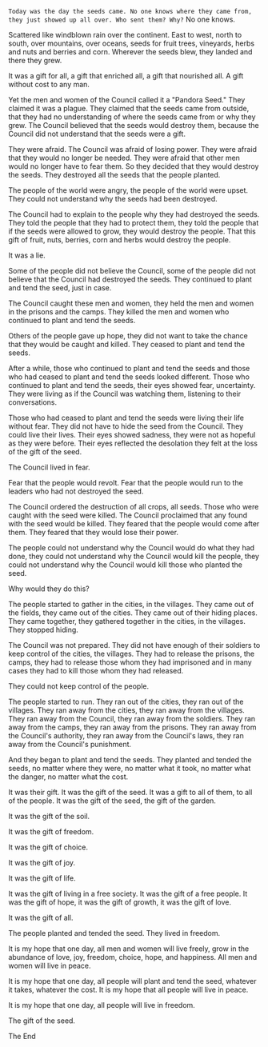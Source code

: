 
<div className={styles["Welcome"]}>

`Today was the day the seeds came. No one knows where they came from, they just showed up all over. Who sent them? Why?` No one knows.



Scattered like windblown rain over the continent. East to west, north to south, over mountains, over oceans, seeds for fruit trees, vineyards, herbs and nuts and berries and corn. Wherever the seeds blew, they landed and there they grew.



It was a gift for all, a gift that enriched all, a gift that nourished all. A gift without cost to any man.



Yet the men and women of the Council called it a "Pandora Seed." They claimed it was a plague. They claimed that the seeds came from outside, that they had no understanding of where the seeds came from or why they grew. The Council believed that the seeds would destroy them, because the Council did not understand that the seeds were a gift.



They were afraid. The Council was afraid of losing power. They were afraid that they would no longer be needed. They were afraid that other men would no longer have to fear them. So they decided that they would destroy the seeds. They destroyed all the seeds that the people planted.



The people of the world were angry, the people of the world were upset. They could not understand why the seeds had been destroyed.



The Council had to explain to the people why they had destroyed the seeds. They told the people that they had to protect them, they told the people that if the seeds were allowed to grow, they would destroy the people. That this gift of fruit, nuts, berries, corn and herbs would destroy the people.



It was a lie.



Some of the people did not believe the Council, some of the people did not believe that the Council had destroyed the seeds. They continued to plant and tend the seed, just in case.



The Council caught these men and women, they held the men and women in the prisons and the camps. They killed the men and women who continued to plant and tend the seeds.



Others of the people gave up hope, they did not want to take the chance that they would be caught and killed. They ceased to plant and tend the seeds.



After a while, those who continued to plant and tend the seeds and those who had ceased to plant and tend the seeds looked different. Those who continued to plant and tend the seeds, their eyes showed fear, uncertainty. They were living as if the Council was watching them, listening to their conversations.



Those who had ceased to plant and tend the seeds were living their life without fear. They did not have to hide the seed from the Council. They could live their lives. Their eyes showed sadness, they were not as hopeful as they were before. Their eyes reflected the desolation they felt at the loss of the gift of the seed.



The Council lived in fear.



Fear that the people would revolt. Fear that the people would run to the leaders who had not destroyed the seed.



The Council ordered the destruction of all crops, all seeds. Those who were caught with the seed were killed. The Council proclaimed that any found with the seed would be killed. They feared that the people would come after them. They feared that they would lose their power.



The people could not understand why the Council would do what they had done, they could not understand why the Council would kill the people, they could not understand why the Council would kill those who planted the seed.



Why would they do this?



The people started to gather in the cities, in the villages. They came out of the fields, they came out of the cities. They came out of their hiding places. They came together, they gathered together in the cities, in the villages. They stopped hiding.



The Council was not prepared. They did not have enough of their soldiers to keep control of the cities, the villages. They had to release the prisons, the camps, they had to release those whom they had imprisoned and in many cases they had to kill those whom they had released.



They could not keep control of the people.



The people started to run. They ran out of the cities, they ran out of the villages. They ran away from the cities, they ran away from the villages. They ran away from the Council, they ran away from the soldiers. They ran away from the camps, they ran away from the prisons. They ran away from the Council's authority, they ran away from the Council's laws, they ran away from the Council's punishment.



And they began to plant and tend the seeds. They planted and tended the seeds, no matter where they were, no matter what it took, no matter what the danger, no matter what the cost.



It was their gift. It was the gift of the seed. It was a gift to all of them, to all of the people. It was the gift of the seed, the gift of the garden.



It was the gift of the soil.



It was the gift of freedom.



It was the gift of choice.



It was the gift of joy.



It was the gift of life.



It was the gift of living in a free society. It was the gift of a free people. It was the gift of hope, it was the gift of growth, it was the gift of love.



It was the gift of all.



The people planted and tended the seed. They lived in freedom.



It is my hope that one day, all men and women will live freely, grow in the abundance of love, joy, freedom, choice, hope, and happiness. All men and women will live in peace.



It is my hope that one day, all people will plant and tend the seed, whatever it takes, whatever the cost. It is my hope that all people will live in peace.



It is my hope that one day, all people will live in freedom.



The gift of the seed.





The End


</div>
